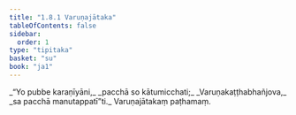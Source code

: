 ```yaml
---
title: "1.8.1 Varuṇajātaka"
tableOfContents: false
sidebar:
  order: 1
type: "tipitaka"
basket: "su"
book: "ja1"
---
```



<DynamicBreadcrumb />

<Division number="71" book="ja1" bookNo="22" page="17">

<Paragraph number="157" type="verses" book="ja1">
_“Yo pubbe karaṇīyāni,_  
_pacchā so kātumicchati;_  
_Varuṇakaṭṭhabhañjova,_  
_sa pacchā manutappatī”ti._  


</Paragraph>
</Division>

<Paragraph number="158" type="center" book="ja1">
Varuṇajātakaṃ paṭhamaṃ.
</Paragraph>